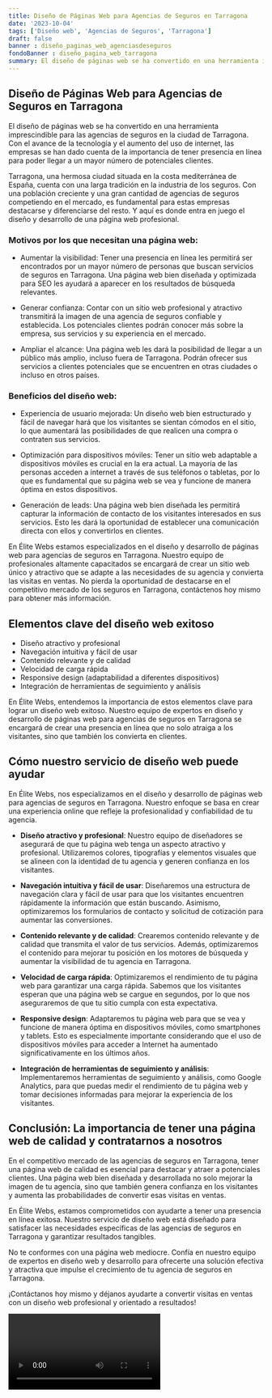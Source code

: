 ```yaml
---
title: Diseño de Páginas Web para Agencias de Seguros en Tarragona
date: '2023-10-04'
tags: ['Diseño web', 'Agencias de Seguros', 'Tarragona']
draft: false
banner : diseño_paginas_web_agenciasdeseguros
fondoBanner : diseño_pagina_web_tarragona
summary: El diseño de páginas web se ha convertido en una herramienta imprescindible para las agencias de seguros en la ciudad de Tarragona. Con el avance de la tecnología y el aumento del uso de internet, las empresas se han dado cuenta de la importancia de tener presencia en línea para poder llegar a un mayor número de potenciales clientes.
---
```


## Diseño de Páginas Web para Agencias de Seguros en Tarragona

El diseño de páginas web se ha convertido en una herramienta imprescindible para las agencias de seguros en la ciudad de Tarragona. Con el avance de la tecnología y el aumento del uso de internet, las empresas se han dado cuenta de la importancia de tener presencia en línea para poder llegar a un mayor número de potenciales clientes.

Tarragona, una hermosa ciudad situada en la costa mediterránea de España, cuenta con una larga tradición en la industria de los seguros. Con una población creciente y una gran cantidad de agencias de seguros competiendo en el mercado, es fundamental para estas empresas destacarse y diferenciarse del resto. Y aquí es donde entra en juego el diseño y desarrollo de una página web profesional.

### Motivos por los que necesitan una página web:

- Aumentar la visibilidad: Tener una presencia en línea les permitirá ser encontrados por un mayor número de personas que buscan servicios de seguros en Tarragona. Una página web bien diseñada y optimizada para SEO les ayudará a aparecer en los resultados de búsqueda relevantes.

- Generar confianza: Contar con un sitio web profesional y atractivo transmitirá la imagen de una agencia de seguros confiable y establecida. Los potenciales clientes podrán conocer más sobre la empresa, sus servicios y su experiencia en el mercado.

- Ampliar el alcance: Una página web les dará la posibilidad de llegar a un público más amplio, incluso fuera de Tarragona. Podrán ofrecer sus servicios a clientes potenciales que se encuentren en otras ciudades o incluso en otros países.

### Beneficios del diseño web:

- Experiencia de usuario mejorada: Un diseño web bien estructurado y fácil de navegar hará que los visitantes se sientan cómodos en el sitio, lo que aumentará las posibilidades de que realicen una compra o contraten sus servicios.

- Optimización para dispositivos móviles: Tener un sitio web adaptable a dispositivos móviles es crucial en la era actual. La mayoría de las personas acceden a internet a través de sus teléfonos o tabletas, por lo que es fundamental que su página web se vea y funcione de manera óptima en estos dispositivos.

- Generación de leads: Una página web bien diseñada les permitirá capturar la información de contacto de los visitantes interesados en sus servicios. Esto les dará la oportunidad de establecer una comunicación directa con ellos y convertirlos en clientes.

En Élite Webs estamos especializados en el diseño y desarrollo de páginas web para agencias de seguros en Tarragona. Nuestro equipo de profesionales altamente capacitados se encargará de crear un sitio web único y atractivo que se adapte a las necesidades de su agencia y convierta las visitas en ventas. No pierda la oportunidad de destacarse en el competitivo mercado de los seguros en Tarragona, contáctenos hoy mismo para obtener más información.

<GifSeo />

<Cta />

## Elementos clave del diseño web exitoso

- Diseño atractivo y profesional
- Navegación intuitiva y fácil de usar
- Contenido relevante y de calidad
- Velocidad de carga rápida
- Responsive design (adaptabilidad a diferentes dispositivos)
- Integración de herramientas de seguimiento y análisis

En Élite Webs, entendemos la importancia de estos elementos clave para lograr un diseño web exitoso. Nuestro equipo de expertos en diseño y desarrollo de páginas web para agencias de seguros en Tarragona se encargará de crear una presencia en línea que no solo atraiga a los visitantes, sino que también los convierta en clientes.

## Cómo nuestro servicio de diseño web puede ayudar

En Élite Webs, nos especializamos en el diseño y desarrollo de páginas web para agencias de seguros en Tarragona. Nuestro enfoque se basa en crear una experiencia online que refleje la profesionalidad y confiabilidad de tu agencia.

- **Diseño atractivo y profesional**: Nuestro equipo de diseñadores se asegurará de que tu página web tenga un aspecto atractivo y profesional. Utilizaremos colores, tipografías y elementos visuales que se alineen con la identidad de tu agencia y generen confianza en los visitantes.

- **Navegación intuitiva y fácil de usar**: Diseñaremos una estructura de navegación clara y fácil de usar para que los visitantes encuentren rápidamente la información que están buscando. Asimismo, optimizaremos los formularios de contacto y solicitud de cotización para aumentar las conversiones.

- **Contenido relevante y de calidad**: Crearemos contenido relevante y de calidad que transmita el valor de tus servicios. Además, optimizaremos el contenido para mejorar tu posición en los motores de búsqueda y aumentar la visibilidad de tu agencia en Tarragona.

- **Velocidad de carga rápida**: Optimizaremos el rendimiento de tu página web para garantizar una carga rápida. Sabemos que los visitantes esperan que una página web se cargue en segundos, por lo que nos aseguraremos de que tu sitio cumpla con esta expectativa.

- **Responsive design**: Adaptaremos tu página web para que se vea y funcione de manera óptima en dispositivos móviles, como smartphones y tablets. Esto es especialmente importante considerando que el uso de dispositivos móviles para acceder a Internet ha aumentado significativamente en los últimos años.

- **Integración de herramientas de seguimiento y análisis**: Implementaremos herramientas de seguimiento y análisis, como Google Analytics, para que puedas medir el rendimiento de tu página web y tomar decisiones informadas para mejorar la experiencia de los visitantes.

## Conclusión: La importancia de tener una página web de calidad y contratarnos a nosotros

En el competitivo mercado de las agencias de seguros en Tarragona, tener una página web de calidad es esencial para destacar y atraer a potenciales clientes. Una página web bien diseñada y desarrollada no solo mejorar la imagen de tu agencia, sino que también genera confianza en los visitantes y aumenta las probabilidades de convertir esas visitas en ventas.

En Élite Webs, estamos comprometidos con ayudarte a tener una presencia en línea exitosa. Nuestro servicio de diseño web está diseñado para satisfacer las necesidades específicas de las agencias de seguros en Tarragona y garantizar resultados tangibles.

No te conformes con una página web mediocre. Confía en nuestro equipo de expertos en diseño web y desarrollo para ofrecerte una solución efectiva y atractiva que impulse el crecimiento de tu agencia de seguros en Tarragona.

¡Contáctanos hoy mismo y déjanos ayudarte a convertir visitas en ventas con un diseño web profesional y orientado a resultados!

<Video />

<CtaBot job='Agencias de Seguros' city='Tarragona'/>

<Gmaps query='Tarragona+españa+maps' />